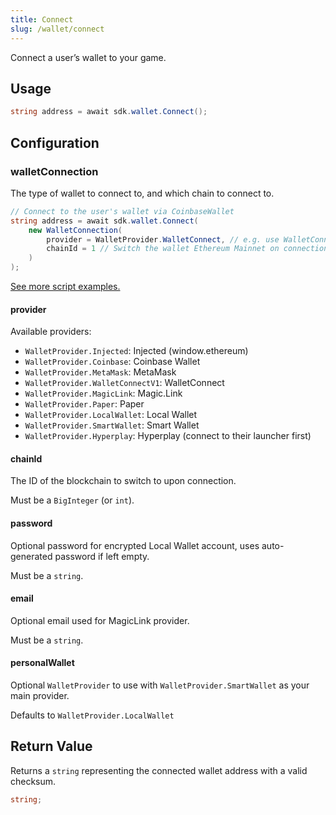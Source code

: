 ```yaml
---
title: Connect
slug: /wallet/connect
---
```


Connect a user&rsquo;s wallet to your game.

## Usage

```csharp
string address = await sdk.wallet.Connect();
```

## Configuration

### walletConnection

The type of wallet to connect to, and which chain to connect to.

```csharp
// Connect to the user's wallet via CoinbaseWallet
string address = await sdk.wallet.Connect(
    new WalletConnection(
        provider = WalletProvider.WalletConnect, // e.g. use WalletConnect on any platform
        chainId = 1 // Switch the wallet Ethereum Mainnet on connection
    )
);
```

[See more script examples.](https://thirdweb.com/dashboard/wallet)

#### provider

Available providers:

- `WalletProvider.Injected`: Injected (window.ethereum)
- `WalletProvider.Coinbase`: Coinbase Wallet
- `WalletProvider.MetaMask`: MetaMask
- `WalletProvider.WalletConnectV1`: WalletConnect
- `WalletProvider.MagicLink`: Magic.Link
- `WalletProvider.Paper`: Paper
- `WalletProvider.LocalWallet`: Local Wallet
- `WalletProvider.SmartWallet`: Smart Wallet
- `WalletProvider.Hyperplay`: Hyperplay (connect to their launcher first)

#### chainId

The ID of the blockchain to switch to upon connection.

Must be a `BigInteger` (or `int`).

#### password

Optional password for encrypted Local Wallet account, uses auto-generated password if left empty.

Must be a `string`.

#### email

Optional email used for MagicLink provider.

Must be a `string`.

#### personalWallet

Optional `WalletProvider` to use with `WalletProvider.SmartWallet` as your main provider.

Defaults to `WalletProvider.LocalWallet`

## Return Value

Returns a `string` representing the connected wallet address with a valid checksum.

```csharp
string;
```
